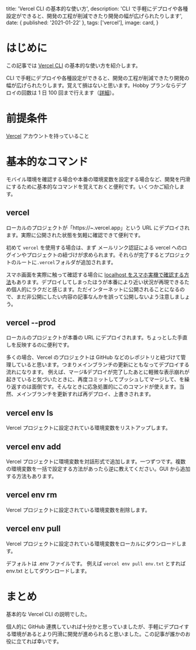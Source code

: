 
  title: 'Vercel CLI の基本的な使い方',
  description:
    'CLI で手軽にデプロイや各種設定ができると、開発の工程が削減できたり開発の幅が広げられたりします',
  date: { published: '2021-01-22' },
  tags: ['vercel'],
  image: card,
}

# はじめに

この記事では [Vercel CLI]("https://vercel.com/docs/cli") の基本的な使い方を紹介します。

CLI で手軽にデプロイや各種設定ができると、開発の工程が削減できたり開発の幅が広げられたりします。覚えて損はないと思います。Hobby プランならデプロイの回数は 1 日 100 回まで行えます（[詳細]("https://vercel.com/docs/platform/limits")）。

# 前提条件

[Vercel]("https://vercel.com/docs/cli") アカウントを持っていること

# 基本的なコマンド

モバイル環境を確認する場合や本番の環境変数を設定する場合など、開発を円滑にするために基本的なコマンドを覚えておくと便利です。いくつかご紹介します。

## vercel

ローカルのプロジェクトが「https://~.vercel.app」という URL にデプロイされます。実際に公開された状態を気軽に確認できて便利です。

初めて `vercel` を使用する場合は、まず メールリンク認証による vercel へのログインやプロジェクトの紐づけが求められます。それらが完了するとプロジェクトのルートに`.vercel`フォルダが追加されます。

スマホ画面を実際に触って確認する場合に [localhost をスマホ実機で確認する方法]("https://qiita.com/nanarya/items/8d01dfb4de434e7b8acc")もあります。デプロイしてしまったほうが本番により近い状況が再現できるため個人的にラクだと感じます。ただインターネットに公開されることになるので、まだ非公開にしたい内容の記事なんかを誤って公開しないよう注意しましょう。

## vercel --prod

ローカルのプロジェクトが本番の URL にデプロイされます。ちょっとした手直しを反映するのに便利です。

多くの場合、Vercel のプロジェクトは GitHub などのレポジトリと紐づけて管理していると思います。つまりメインブランチの更新にともなってデプロイする流れになります。
例えば、マージ&デプロイが完了したあとに軽微な表示崩れが起きていると気づいたときに、再度コミットしてプッシュしてマージして、を繰り返すのは面倒です。そんなときに応急処置的にこのコマンドが使えます。当然、メインブランチを更新すれば再デプロイ、上書きされます。

## vercel env ls

Vercel プロジェクトに設定されている環境変数をリストアップします。

## vercel env add

Vercel プロジェクトに環境変数を対話形式で追加します。一つずつです。複数の環境変数を一括で設定する方法があったら逆に教えてください。GUI から追加する方法もあります。

## vercel env rm

Vercel プロジェクトに設定されている環境変数を削除します。

## vercel env pull

Vercel プロジェクトに設定されている環境変数をローカルにダウンロードします。

デフォルトは .env ファイルです。
例えば `vercel env pull env.txt` とすれば env.txt としてダウンロードします。

# まとめ

基本的な Vercel CLI の説明でした。

個人的に GitHub 連携していれば十分かと思っていましたが、手軽にデプロイする環境があるとより円滑に開発が進められると思いました。この記事が誰かのお役に立てれば幸いです。
